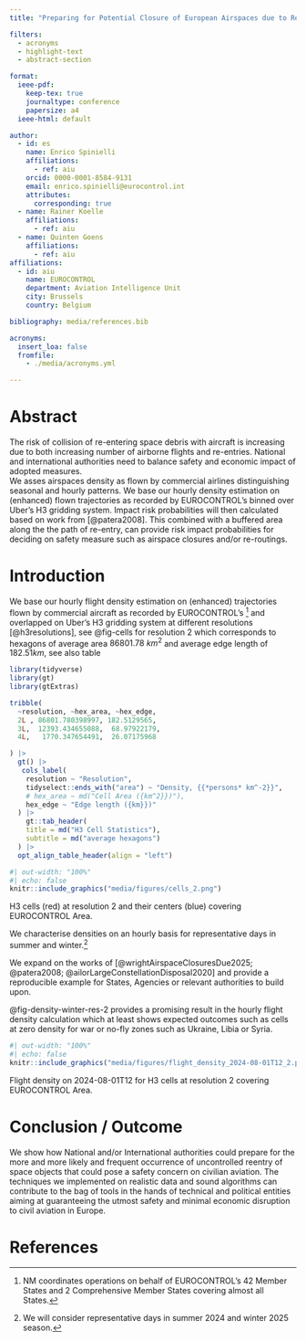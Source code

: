 ```yaml
---
title: "Preparing for Potential Closure of European Airspaces due to Re-entering Space Objects"

filters:
  - acronyms
  - highlight-text
  - abstract-section

format:
  ieee-pdf:
    keep-tex: true
    journaltype: conference
    papersize: a4
  ieee-html: default

author:
  - id: es
    name: Enrico Spinielli
    affiliations:
      - ref: aiu
    orcid: 0000-0001-8584-9131
    email: enrico.spinielli@eurocontrol.int
    attributes:
      corresponding: true
  - name: Rainer Koelle
    affiliations: 
      - ref: aiu
  - name: Quinten Goens
    affiliations: 
      - ref: aiu
affiliations:
  - id: aiu
    name: EUROCONTROL
    department: Aviation Intelligence Unit
    city: Brussels
    country: Belgium

bibliography: media/references.bib

acronyms:
  insert_loa: false
  fromfile:
    - ./media/acronyms.yml

---
```


# Abstract
The risk of collision of re-entering space debris with aircraft is 
increasing due to both increasing number of airborne flights and
re-entries. National and international authorities need to balance
safety and economic impact of adopted measures.  
We asses airspaces density as flown by commercial airlines
distinguishing seasonal and hourly patterns.
We base our hourly density estimation on (enhanced) flown trajectories as
recorded by EUROCONTROL's \acr{NM} binned over Uber's H3
gridding system. Impact risk probabilities will then calculated based on work
from [@patera2008].
This combined with a buffered area along the the path of re-entry,
can provide risk impact probabilities for deciding on safety measure such as
airspace closures and/or re-routings.

# Introduction

We base our hourly flight density estimation on (enhanced) trajectories flown
by \acr{IFR} commercial aircraft as
recorded by EUROCONTROL's \acr{NM}[^1] and overlapped on Uber's H3
gridding system at different resolutions [@h3resolutions], see @fig-cells 
for resolution 2 which corresponds to hexagons of average area $86801.78\ km^2$
and average edge length of $182.51 km$, see also table

```r
library(tidyverse)
library(gt)
library(gtExtras)

tribble(
  ~resolution, ~hex_area, ~hex_edge,
  2L , 86801.780398997, 182.5129565,
  3L,  12393.434655088,  68.97922179,
  4L,   1770.347654491,  26.07175968

) |> 
  gt() |> 
   cols_label(
    resolution ~ "Resolution",
    tidyselect::ends_with("area") ~ "Density, {{*persons* km^-2}}",
    # hex_area ~ md("Cell Area ({km^2}})"),
    hex_edge ~ "Edge length ({km}})"
  ) |> 
    gt::tab_header(
    title = md("H3 Cell Statistics"),
    subtitle = md("average hexagons")
  ) |> 
  opt_align_table_header(align = "left")
```



::: {#fig-cells}

```r
#| out-width: "100%"
#| echo: false
knitr::include_graphics("media/figures/cells_2.png")
```

H3 cells (red) at resolution 2 and their centers (blue) covering EUROCONTROL Area.
:::


 

We characterise densities on an hourly basis for representative days
in summer and winter.[^2]


We expand on the works of [@wrightAirspaceClosuresDue2025; @patera2008; @ailorLargeConstellationDisposal2020] and
provide a reproducible example for States, Agencies or relevant authorities
to build upon.

[^1]: NM coordinates \acr{ATFCM} operations on behalf of EUROCONTROL's 42 Member States
and 2 Comprehensive Member States covering
almost all \acr{ECAC} States.

[^2]: We will consider representative days in \acr{IATA} summer 2024 
and winter 2025 season.


@fig-density-winter-res-2 provides a promising result in the hourly flight
density calculation which at least shows
expected outcomes such as cells at zero density for war or no-fly zones such as
Ukraine, Libia or Syria.

::: {#fig-density-winter-res-2}

```r
#| out-width: "100%"
#| echo: false
knitr::include_graphics("media/figures/flight_density_2024-08-01T12_2.png")
```

Flight density on 2024-08-01T12 for H3 cells at resolution 2 covering EUROCONTROL Area.
:::



# Conclusion / Outcome

We show how National and/or International authorities could prepare for the more and more likely and frequent occurrence of uncontrolled reentry of space objects that could pose a safety concern on civilian aviation.
The techniques we implemented on realistic data and sound algorithms can contribute to the bag of tools in the hands of technical and political entities aiming at guaranteeing the utmost safety and minimal economic disruption to civil aviation in Europe.




# References

::: {#refs}
:::
